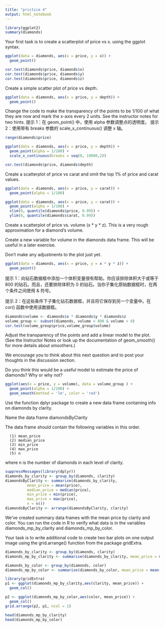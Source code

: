 ```yaml
---
title: "prictice 4"
output: html_notebook
---
```



```r
library(ggplot2)
summary(diamonds)
```
Your first task is to create a scatterplot of price vs x.
using the ggplot syntax.

```r
ggplot(data = diamonds, aes(x = price, y = x)) +
  geom_point()
```

```r
cor.test(diamonds$price, diamonds$x)
cor.test(diamonds$price, diamonds$y)
cor.test(diamonds$price, diamonds$z)
```

Create a simple scatter plot of price vs depth.
```r
ggplot(data = diamonds, aes(x = price, y = depth)) +
  geom_point()
```

Change the code to make the transparency of the points to be 1/100 of what they are now and mark the x-axis every 2 units. See the instructor notes for two hints.
提示 1：在 geom_point() 中，使用 alpha 参数调整点的透明度。 
提示 2：使用带有 breaks 参数的 scale_x_continuous() 调整 x 轴。
```r
range(diamonds$price)
```


```r
ggplot(data = diamonds, aes(x = price, y = depth)) +
  geom_point(alpha = 1/100) +
  scale_x_continuous(breaks = seq(0, 19000,2))
```                  
```r
cor.test(diamonds$price, diamonds$depth)
```
Create a scatterplot of price vs carat and omit the top 1% of price and carat values.
```r
ggplot(data = diamonds, aes(x = price, y = carat)) +
  geom_point(alpha = 1/100) 
```


```r
ggplot(data = diamonds, aes(x = price, y = carat)) +
  geom_point(alpha = 1/100) +
  xlim(0, quantile(diamonds$price, 0.99)) +
  ylim(0, quantile(diamonds$carat, 0.99))
```

Create a scatterplot of price vs. volume (x * y * z).
This is a very rough approximation for a diamond's volume.

Create a new variable for volume in the diamonds data frame.
This will be useful in a later exercise.

Don't make any adjustments to the plot just yet.

```r
ggplot(data = diamonds, aes(x = price, y = x * y * z)) +
  geom_point()
```

提示 1：向钻石数据框中添加一个体积变量很有帮助。你应该排除体积大于或等于 800 的钻石。而且，还要排除体积为 0 的钻石。当你子集化原始数据框时，在两个条件之间使用 & 符号。 

提示 2：在这些条件下子集化钻石数据框，并且将它保存到另一个变量中。在 cor() 函数中使用该数据框。

```r
diamonds$volume <- diamonds$x * diamonds$y * diamonds$z
volume_group <- subset(diamonds, volume < 800 & volume > 0)
cor.test(volume_group$price,volume_group$volume)
```
Adjust the transparency of the points and add a linear model to the plot. (See the Instructor Notes or look up the documentation of
geom_smooth() for more details about smoothers.)

We encourage you to think about this next question and to post your thoughts in the discussion section.

Do you think this would be a useful model to estimate the price of diamonds? Why or why not?

```r
ggplot(aes(x = price, y = volume), data = volume_group ) +
  geom_point(alpha = 1/100) +
  geom_smooth(method = 'lm', color = 'red')
```

Use the function dplyr package to create a new data frame containing info on diamonds by clarity.

Name the data frame diamondsByClarity

The data frame should contain the following
variables in this order.

      (1) mean_price
      (2) median_price
      (3) min_price
      (4) max_price
      (5) n

where n is the number of diamonds in each level of clarity.

```r
suppressMessages(library(dplyr))
diamonds_by_clarity <- group_by(diamonds, clarity)
diamondsByClarity <- summarise(diamonds_by_clarity, 
          mean_price = mean(price),
          median_price = median(price),
          min_price = min(price),
          max_price = max(price),
          n = n())
diamondsByClarity <- arrange(diamondsByClarity, clarity)
```

We’ve created summary data frames with the mean price by clarity and color. You can run the code in R to verify what data is in the variables diamonds_mp_by_clarity and diamonds_mp_by_color.

Your task is to write additional code to create two bar plots on one output image using the grid.arrange() function from the package gridExtra.

```r
diamonds_by_clarity <- group_by(diamonds, clarity)
diamonds_mp_by_clarity <- summarise(diamonds_by_clarity, mean_price = mean(price))

diamonds_by_color <- group_by(diamonds, color)
diamonds_mp_by_color <- summarise(diamonds_by_color, mean_price = mean(price))
```

```r
library(gridExtra)
p1 <- ggplot(diamonds_mp_by_clarity,aes(clarity, mean_price)) +
  geom_col()

p2 <- ggplot(diamonds_mp_by_color,aes(color, mean_price)) +
  geom_col()
grid.arrange(p2, p1, ncol = 1)
```




```r
head(diamonds_mp_by_clarity)
head(diamonds_mp_by_color)
```





















